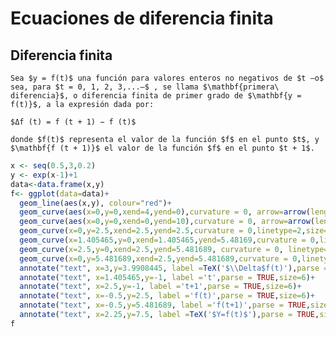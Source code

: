 # Ecuaciones de diferencia finita

## Diferencia finita

```definition
Sea $y = f(t)$ una función para valores enteros no negativos de $t –o$ sea, para $t = 0, 1, 2, 3,...–$ , se llama $\mathbf{primera\ diferencia}$, o diferencia finita de primer grado de $\mathbf{y = f(t)}$, a la expresión dada por:
  
$Δf (t) = f (t + 1) − f (t)$
  
donde $f(t)$ representa el valor de la función $f$ en el punto $t$, y $\mathbf{f (t + 1)}$ el valor de la función $f$ en el punto $t + 1$.
```

```r
x <- seq(0.5,3,0.2)
y <- exp(x-1)+1
data<-data.frame(x,y)
f<- ggplot(data=data)+
  geom_line(aes(x,y), colour="red")+
  geom_curve(aes(x=0,y=0,xend=4,yend=0),curvature = 0, arrow=arrow(length=unit(0.15, "inches")))+ 
  geom_curve(aes(x=0,y=0,xend=0,yend=10),curvature = 0, arrow=arrow(length=unit(0.15, "inches")))+
  geom_curve(x=0,y=2.5,xend=2.5,yend=2.5,curvature = 0,linetype=2,size=0.4)+
  geom_curve(x=1.405465,y=0,xend=1.405465,yend=5.48169,curvature = 0,linetype=2,size=0.4)+
  geom_curve(x=2.5,y=0,xend=2.5,yend=5.481689, curvature = 0, linetype=2,size=0.4)+
  geom_curve(x=0,y=5.481689,xend=2.5,yend=5.481689,curvature = 0,linetype=2,size=0.4)+
  annotate("text", x=3,y=3.9908445, label =TeX('$\\Delta$f(t)'),parse = TRUE,size=6)+
  annotate("text", x=1.405465,y=-1, label ='t',parse = TRUE,size=6)+
  annotate("text", x=2.5,y=-1, label ='t+1',parse = TRUE,size=6)+
  annotate("text", x=-0.5,y=2.5, label ='f(t)',parse = TRUE,size=6)+
  annotate("text", x=-0.5,y=5.481689, label ='f(t+1)',parse = TRUE,size=6)+
  annotate("text", x=2.25,y=7.5, label =TeX('$Y=f(t)$'),parse = TRUE,size=6)
f
```




